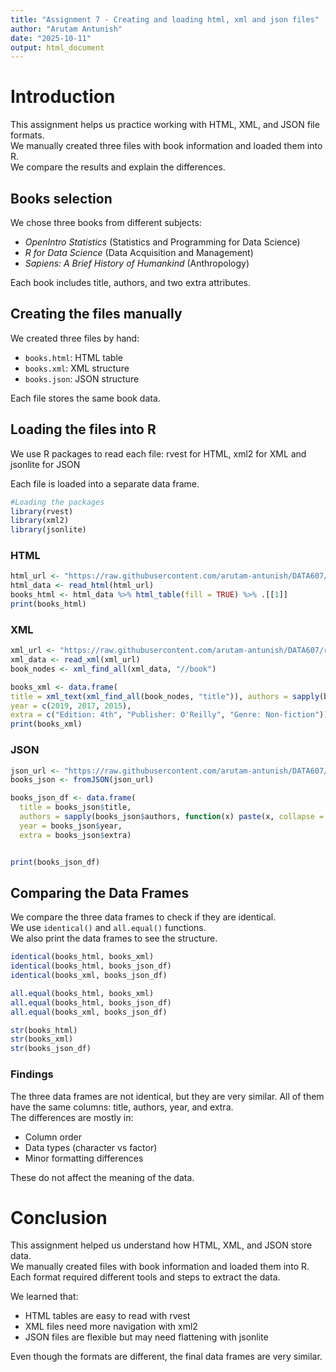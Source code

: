---
title: "Assignment 7 - Creating and loading html, xml and json files"
author: "Arutam Antunish"
date: "2025-10-11"
output: html_document
---


# Introduction

This assignment helps us practice working with HTML, XML, and JSON file formats.  
We manually created three files with book information and loaded them into R.  
We compare the results and explain the differences.

## Books selection

We chose three books from different subjects:

- *OpenIntro Statistics* (Statistics and Programming for Data Science)
- *R for Data Science* (Data Acquisition and Management)
- *Sapiens: A Brief History of Humankind* (Anthropology)

Each book includes title, authors, and two extra attributes.

## Creating the files manually

We created three files by hand:

- `books.html`: HTML table
- `books.xml`: XML structure
- `books.json`: JSON structure

Each file stores the same book data.

## Loading the files into R

We use R packages to read each file: rvest for HTML, xml2 for XML and jsonlite for JSON

Each file is loaded into a separate data frame.

```{r}
#Loading the packages 
library(rvest)
library(xml2)
library(jsonlite)

```


### HTML 
```{r}

html_url <- "https://raw.githubusercontent.com/arutam-antunish/DATA607/refs/heads/main/books_arutam.html"
html_data <- read_html(html_url)
books_html <- html_data %>% html_table(fill = TRUE) %>% .[[1]]
print(books_html)

```

### XML

```{r}
xml_url <- "https://raw.githubusercontent.com/arutam-antunish/DATA607/refs/heads/main/books_arutam.xml"
xml_data <- read_xml(xml_url)
book_nodes <- xml_find_all(xml_data, "//book")

books_xml <- data.frame(
title = xml_text(xml_find_all(book_nodes, "title")), authors = sapply(book_nodes, function(book) {paste(xml_text(xml_find_all(book, "author")), collapse = ", ")}),
year = c(2019, 2017, 2015),
extra = c("Edition: 4th", "Publisher: O'Reilly", "Genre: Non-fiction"))
print(books_xml)

```

### JSON

```{r}


json_url <- "https://raw.githubusercontent.com/arutam-antunish/DATA607/refs/heads/main/books_arutam.json"
books_json <- fromJSON(json_url)

books_json_df <- data.frame(
  title = books_json$title,
  authors = sapply(books_json$authors, function(x) paste(x, collapse = ", ")),
  year = books_json$year,
  extra = books_json$extra)


print(books_json_df)

```


## Comparing the Data Frames

We compare the three data frames to check if they are identical.  
We use `identical()` and `all.equal()` functions.  
We also print the data frames to see the structure.

```{r}
identical(books_html, books_xml)
identical(books_html, books_json_df)
identical(books_xml, books_json_df)

all.equal(books_html, books_xml)
all.equal(books_html, books_json_df)
all.equal(books_xml, books_json_df)

str(books_html)
str(books_xml)
str(books_json_df)
```
### Findings

The three data frames are not identical, but they are very similar. All of them have the same columns: title, authors, year, and extra.  
The differences are mostly in:

- Column order
- Data types (character vs factor)
- Minor formatting differences

These do not affect the meaning of the data.

# Conclusion

This assignment helped us understand how HTML, XML, and JSON store data.  
We manually created files with book information and loaded them into R.  
Each format required different tools and steps to extract the data.

We learned that:

- HTML tables are easy to read with rvest
- XML files need more navigation with xml2
- JSON files are flexible but may need flattening with jsonlite

Even though the formats are different, the final data frames are very similar.  


